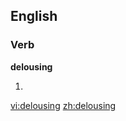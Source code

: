 
==English==

===Verb===
'''delousing'''

# {{present participle of|[[delouse]]}}

[[vi:delousing]]
[[zh:delousing]]